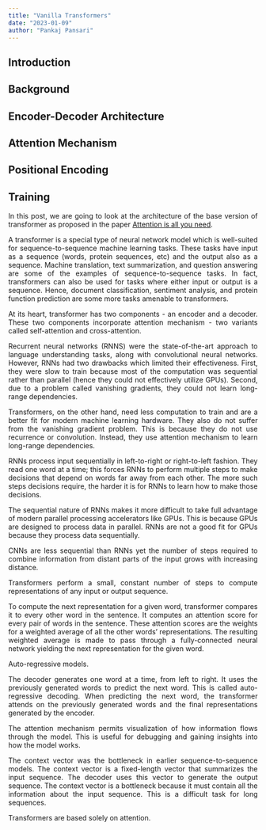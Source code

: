 ```yaml
---
title: "Vanilla Transformers"
date: "2023-01-09"
author: "Pankaj Pansari"
---
```


<div style="text-align: justify"> 

## Introduction

## Background

## Encoder-Decoder Architecture

## Attention Mechanism

## Positional Encoding

## Training

In this post, we are going to look at the architecture of the base version of transformer as proposed in the paper [Attention is all you need](https://arxiv.org/abs/1706.03762).

A transformer is a special type of neural network model which is well-suited for sequence-to-sequence machine learning tasks. These tasks have input as a sequence (words, protein sequences, etc) and the output also as a sequence. Machine translation, text summarization, and question answering are some of the examples of sequence-to-sequence tasks. In fact, transformers can also be used for tasks where either input or output is a sequence. Hence, document classification, sentiment analysis, and protein function prediction are some more tasks amenable to transformers.

At its heart, transformer has two components - an encoder and a decoder. These two components incorporate attention mechanism - two variants called self-attention and cross-attention.

Recurrent neural networks (RNNS) were the state-of-the-art approach to language understanding tasks, along with convolutional neural networks. However, RNNs had two drawbacks which limited their effectiveness. First, they were slow to train because most of the computation was sequential rather than parallel (hence they could not effectively utilize GPUs). Second, due to a problem called vanishing gradients, they could not learn long-range dependencies.

Transformers, on the other hand, need less computation to train and are a better fit for modern machine learning hardware. They also do not suffer from the vanishing gradient problem. This is because they do not use recurrence or convolution. Instead, they use attention mechanism to learn long-range dependencies.

RNNs process input sequentially in left-to-right or right-to-left fashion. They read one word at a time; this forces RNNs to perform multiple steps to make decisions that depend on words far away from each other. The more such steps decisions require, the harder it is for RNNs to learn how to make those decisions.

The sequential nature of RNNs makes it more difficult to take full advantage of modern parallel processing accelerators like GPUs. This is because GPUs are designed to process data in parallel. RNNs are not a good fit for GPUs because they process data sequentially.

CNNs are less sequential than RNNs yet the number of steps required to combine information from distant parts of the input grows with increasing distance.

Transformers perform a small, constant number of steps to compute representations of any input or output sequence.

To compute the next representation for a given word, transformer compares it to every other word in the sentence. It computes an attention score for every pair of words in the sentence. These attention scores are the weights for a weighted average of all the other words' representations. The resulting weighted average is made to pass through a fully-connected neural network yielding the next representation for the given word.
 
Auto-regressive models.

The decoder generates one word at a time, from left to right. It uses the previously generated words to predict the next word. This is called auto-regressive decoding. When predicting the next word, the transformer attends on the previously generated words and the final representations generated by the encoder.

The attention mechanism permits visualization of how information flows through the model. This is useful for debugging and gaining insights into how the model works.

The context vector was the bottleneck in earlier sequence-to-sequence models. The context vector is a fixed-length vector that summarizes the input sequence. The decoder uses this vector to generate the output sequence. The context vector is a bottleneck because it must contain all the information about the input sequence. This is a difficult task for long sequences.

Transformers are based solely on attention. 